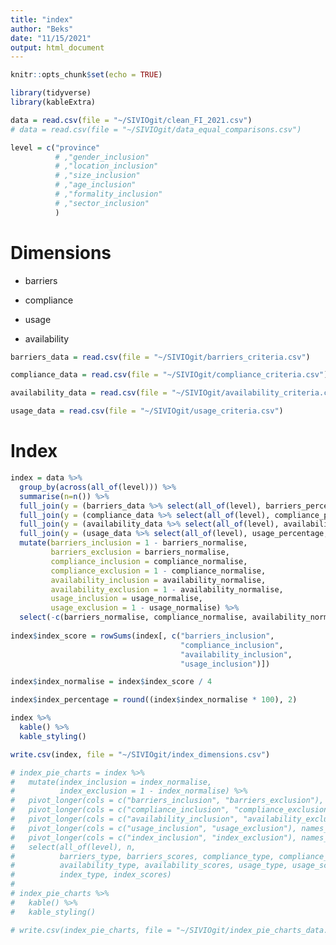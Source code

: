 ```yaml
---
title: "index"
author: "Beks"
date: "11/15/2021"
output: html_document
---
```


```r
knitr::opts_chunk$set(echo = TRUE)

library(tidyverse)
library(kableExtra)
```

```r
data = read.csv(file = "~/SIVIOgit/clean_FI_2021.csv")
# data = read.csv(file = "~/SIVIOgit/data_equal_comparisons.csv")
```

```r
level = c("province"
          # ,"gender_inclusion"
          # ,"location_inclusion"
          # ,"size_inclusion"
          # ,"age_inclusion"
          # ,"formality_inclusion"
          # ,"sector_inclusion"
          )
```


# Dimensions

- barriers

- compliance

- usage

- availability

```r
barriers_data = read.csv(file = "~/SIVIOgit/barriers_criteria.csv")
```

```r
compliance_data = read.csv(file = "~/SIVIOgit/compliance_criteria.csv")
```

```r
availability_data = read.csv(file = "~/SIVIOgit/availability_criteria.csv")
```

```r
usage_data = read.csv(file = "~/SIVIOgit/usage_criteria.csv")
```

# Index

```r
index = data %>%
  group_by(across(all_of(level))) %>%
  summarise(n=n()) %>%
  full_join(y = (barriers_data %>% select(all_of(level), barriers_percentage, barriers_normalise)), by = all_of(level)) %>%
  full_join(y = (compliance_data %>% select(all_of(level), compliance_percentage, compliance_normalise)), by = all_of(level)) %>%
  full_join(y = (availability_data %>% select(all_of(level), availability_percentage, availability_normalise)), by = all_of(level)) %>%
  full_join(y = (usage_data %>% select(all_of(level), usage_percentage, usage_normalise)), by = all_of(level)) %>%
  mutate(barriers_inclusion = 1 - barriers_normalise,
         barriers_exclusion = barriers_normalise,
         compliance_inclusion = compliance_normalise,
         compliance_exclusion = 1 - compliance_normalise,
         availability_inclusion = availability_normalise,
         availability_exclusion = 1 - availability_normalise,
         usage_inclusion = usage_normalise,
         usage_exclusion = 1 - usage_normalise) %>%
  select(-c(barriers_normalise, compliance_normalise, availability_normalise, usage_normalise))
  
index$index_score = rowSums(index[, c("barriers_inclusion", 
                                      "compliance_inclusion",
                                      "availability_inclusion", 
                                      "usage_inclusion")])

index$index_normalise = index$index_score / 4

index$index_percentage = round((index$index_normalise * 100), 2)

index %>%
  kable() %>%
  kable_styling()
```

```r
write.csv(index, file = "~/SIVIOgit/index_dimensions.csv")
```

```r
# index_pie_charts = index %>%
#   mutate(index_inclusion = index_normalise,
#          index_exclusion = 1 - index_normalise) %>%
#   pivot_longer(cols = c("barriers_inclusion", "barriers_exclusion"), names_to = "barriers_type", values_to = "barriers_scores") %>%
#   pivot_longer(cols = c("compliance_inclusion", "compliance_exclusion"), names_to = "compliance_type", values_to = "compliance_scores") %>%
#   pivot_longer(cols = c("availability_inclusion", "availability_exclusion"), names_to = "availability_type", values_to = "availability_scores") %>%
#   pivot_longer(cols = c("usage_inclusion", "usage_exclusion"), names_to = "usage_type", values_to = "usage_scores") %>%
#   pivot_longer(cols = c("index_inclusion", "index_exclusion"), names_to = "index_type", values_to = "index_scores") %>%
#   select(all_of(level), n, 
#          barriers_type, barriers_scores, compliance_type, compliance_scores, 
#          availability_type, availability_scores, usage_type, usage_scores, 
#          index_type, index_scores)
# 
# index_pie_charts %>% 
#   kable() %>%
#   kable_styling()
```

```r
# write.csv(index_pie_charts, file = "~/SIVIOgit/index_pie_charts_data.csv")
```

